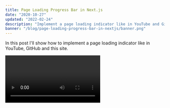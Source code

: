 ```yaml
---
title: Page Loading Progress Bar in Next.js
date: "2020-10-27"
updated: "2022-02-24"
description: "Implement a page loading indicator like in YouTube and GitHub in Next.js"
banner: "/blog/page-loading-progress-bar-in-nextjs/banner.png"
---
```


In this post I'll show how to implement a page loading indicator like in YouTube, GitHub and this site.

<Video name="example" width={600} height={504} title="Loading Example" />

<SpecialBlock
  type="info"
  markdown={`The example above is running with the cache disabled and the "Slow 3G" preset.`}
/>

To get started, install the `@badrap/bar-of-progress` dependency.

```shell
yarn add @badrap/bar-of-progress
```

Then create the `_app.js` file in `pages` if you haven't done so already.

```jsx:pages/_app.js
const MyApp = ({ Component, pageProps }) => {
  return <Component {...pageProps} />;
};

export default MyApp;
```

Next import the `bar-of-progress` dependency into `_app.js` and declare a new progress bar.

```jsx:pages/_app.js {1,3-8}
import ProgressBar from "@badrap/bar-of-progress";

const progress = new ProgressBar({
  size: 2,
  color: "#38a169",
  className: "bar-of-progress",
  delay: 100,
});

const MyApp = ({ Component, pageProps }) => {
  return <Component {...pageProps} />;
};

export default MyApp;
```

After that we need to access the `router` object with the `useRouter` [hook](https://nextjs.org/docs/api-reference/next/router#userouter "useRouter").

```jsx:pages/_app.js {2,12}
import ProgressBar from "@badrap/bar-of-progress";
import { useRouter } from "next/router";

const progress = new ProgressBar({
  size: 2,
  color: "#38a169",
  className: "bar-of-progress",
  delay: 100,
});

const MyApp = ({ Component, pageProps }) => {
  const router = useRouter();

  return <Component {...pageProps} />;
};

export default MyApp;
```

We'll be using the `router` object's [events](https://nextjs.org/docs/api-reference/next/router#routerevents "router.events") to control the progress bar.

```jsx:pages/_app.js {3,15-25}
import ProgressBar from "@badrap/bar-of-progress";
import { useRouter } from "next/router";
import { useEffect } from 'react';

const progress = new ProgressBar({
  size: 2,
  color: "#38a169",
  className: "bar-of-progress",
  delay: 100,
});

const MyApp = ({ Component, pageProps }) => {
  const router = useRouter();

  useEffect(() => {
    router.events.on("routeChangeStart", progress.start);
    router.events.on("routeChangeComplete", progress.finish);
    router.events.on("routeChangeError", progress.finish);

    return () => {
      router.events.off("routeChangeStart", progress.start);
      router.events.off("routeChangeComplete", progress.finish);
      router.events.off("routeChangeError", progress.finish);
    };
  }, [router]);

  return <Component {...pageProps} />;
};

export default MyApp;
```

If all goes well, you should be seeing a progress bar on the top of your site while transitioning between pages.

Sometimes the progress bar might be hidden behind another element, as was the case in this site.

To solve it all you have to do is increase the `z-index` of the progress bar in your css.

```css
.bar-of-progress {
  z-index: 50;
}
```

The class name is the `className` property we gave when declaring the progress bar.

```jsx {4}
const progress = new ProgressBar({
  size: 2,
  color: "#38a169",
  className: "bar-of-progress",
  delay: 100,
});
```
